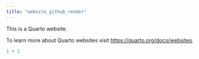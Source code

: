 ```yaml
---
title: "website_github_render"
---
```


This is a Quarto website.

To learn more about Quarto websites visit <https://quarto.org/docs/websites>.

```r
1 + 1
```
